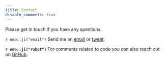 ```yaml
---
title: Contact
disable_comments: true
---
```


Please get in touch if you have any questions.

`r emo::ji("email")`
Send me an [email](mailto:milan.wiedemann@gmail.com) or [tweet](https://twitter.com/milanwiedemann).

**`r emo::ji("robot")`**
For comments related to code you can also reach out on [GitHub](https://github.com/milanwiedemann).

